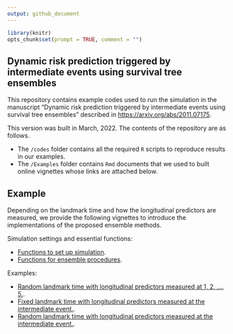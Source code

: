 ```yaml
---
output: github_document
---
```


```r
library(knitr)
opts_chunk$set(prompt = TRUE, comment = "")
```

## Dynamic risk prediction triggered by intermediate events using survival tree ensembles

This repository contains example codes used to run the simulation in the manuscript 
"Dynamic risk prediction triggered by intermediate events using survival tree ensembles" described in [https://arxiv.org/abs/2011.07175](https://arxiv.org/abs/2011.07175).

This version was built in March, 2022. 
The contents of the repository are as follows. 

  - The `/codes` folder contains all the required `R` scripts to reproduce results in our examples. 
  - The `/Examples` folder contains `Rmd` documents that we used to built online vignettes whose links are attached below.

## Example

Depending on the landmark time and how the longitudinal predictors are measured, 
we provide the following vignettes to introduce the implementations of the proposed ensemble methods.

Simulation settings and essential functions:

  - [Functions to set up simulation](https://htmlpreview.github.io/?https://github.com/stc04003/DynmaicRisk/blob/main/Examples/data.html).
  - [Functions for ensemble procedures](https://htmlpreview.github.io/?https://github.com/stc04003/DynmaicRisk/blob/main/Examples/addon.html).

Examples: 

  - [Random landmark time with longitudinal predictors measured at 1, 2, ..., 5.](https://htmlpreview.github.io/?https://github.com/stc04003/DynmaicRisk/blob/main/Examples/sim3A.html).
  - [Fixed landmark time with longitudinal predictors measured at the intermediate event.](https://htmlpreview.github.io/?https://github.com/stc04003/DynmaicRisk/blob/main/Examples/sim3B.html).
  - [Random landmark time with longitudinal predictors measured at the intermediate event.](https://htmlpreview.github.io/?https://github.com/stc04003/DynmaicRisk/blob/main/Examples/sim3C.html).
  